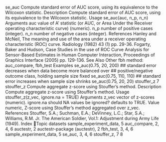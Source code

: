 
se_auc Compute standard error of AUC score, using its equivalence to the
Wilcoxon statistic.
Description
Compute standard error of AUC score, using its equivalence to the Wilcoxon statistic.
Usage
se_auc(auc, n_p, n_n)
Arguments
auc value of A’ statistic (or AUC, or Area Under the Receiver operating characteristic
curve) (numeric).
n_p number of positive cases (integer).
n_n number of negative cases (integer).
References
Hanley and McNeil, The meaning and use of the area under a receiver operating characteristic
(ROC) curve. Radiology (1982) 43 (1) pp. 29-36.
Fogarty, Baker and Hudson, Case Studies in the use of ROC Curve Analysis for Sensor-Based
Estimates in Human Computer Interaction, Proceedings of Graphics Interface (2005) pp. 129-136.
See Also
Other fbh method: auc_compare, fbh_test
Examples
se_auc(0.75, 20, 200)
## standard error decreases when data become more balanced over
## positive/negative outcome class, holding sample size fixed
se_auc(0.75, 110, 110)
## standard error increases when sample size shrinks
se_auc(0.75, 20, 20)
stouffer_z 7
stouffer_z Compute aggregate z-score using Stouffer’s method.
Description
Compute aggregate z-score using Stouffer’s method.
Usage
stouffer_z(z_vec, ignore.na = TRUE)
Arguments
z_vec vector of z-scores (numeric).
ignore.na should NA values be ignored? defaults to TRUE.
Value
numeric, Z-score using Stouffer’s method aggregated over z_vec.
References
Stouffer, S.A.; Suchman, E.A.; DeVinney, L.C.; Star, S.A.; Williams, R.M. Jr. The American
Soldier, Vol.1: Adjustment during Army Life (1949).
Index
Topic datasets
sample_experiment_data, 5
auc_compare, 2, 4, 6
auctestr, 2
auctestr-package (auctestr), 2
fbh_test, 3, 4, 6
sample_experiment_data, 5
se_auc, 3, 4, 6
stouffer_z, 7
8
